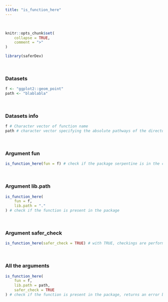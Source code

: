---
title: "is_function_here"
---
<br>

```{r, include = FALSE}
knitr::opts_chunk$set(
    collapse = TRUE,
    comment = ">"
)
```

```{r setup}
library(saferDev)
```
<br>

### Datasets
```{r}
f <- "ggplot2::geom_point"
path <- "blablabla"
```
<br>

### Datasets info
```{r}
f # Character vector of function name
path # character vector specifying the absolute pathways of the directories, this lib.path will return an error
```
<br>

### Argument fun
```{r, echo = TRUE, error = TRUE}
is_function_here(fun = f) # check if the package serpentine is in the computer
```
<br>

### Argument lib.path
```{r, echo = TRUE, error = TRUE}
is_function_here(
    fun = f,
    lib.path = "."
) # check if the function is present in the package
```
<br>

### Argument safer_check
```{r, echo = TRUE, error = TRUE}
is_function_here(safer_check = TRUE) # with TRUE, checkings are performed before main code running
```
<br>

### All the arguments
```{r, echo = TRUE, error = TRUE}
is_function_here(
    fun = f,
    lib.path = path,
    safer_check = TRUE
) # check if the function is present in the package, returns an error because the path doesn't exist
```
<br>

